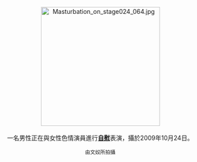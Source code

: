 <center>
[[File:Masturbation_on_stage024_064.jpg|275px]]
<br><br>
一名男性正在與女性色情演員進行'''[[自慰|自慰]]'''表演，攝於2009年10月24日。
<p>
<small>由文奴所拍攝</small>
</center>